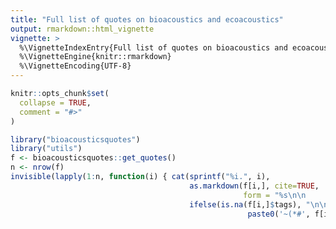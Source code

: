 ```yaml
---
title: "Full list of quotes on bioacoustics and ecoacoustics"
output: rmarkdown::html_vignette
vignette: >
  %\VignetteIndexEntry{Full list of quotes on bioacoustics and ecoacoustics}
  %\VignetteEngine{knitr::rmarkdown}
  %\VignetteEncoding{UTF-8}
---
```


```r
knitr::opts_chunk$set(
  collapse = TRUE,
  comment = "#>"
)
```

```r
library("bioacousticsquotes")
library("utils")
f <- bioacousticsquotes::get_quotes()
n <- nrow(f)
invisible(lapply(1:n, function(i) { cat(sprintf("%i.", i), 
                                        as.markdown(f[i,], cite=TRUE,
                                                    form = "%s\n\n     -- *%s*\n"),
                                        ifelse(is.na(f[i,]$tags), "\n\n", 
                                                     paste0('~(*#', f[i,]$tags, "*)~\n\n")))}))
```


